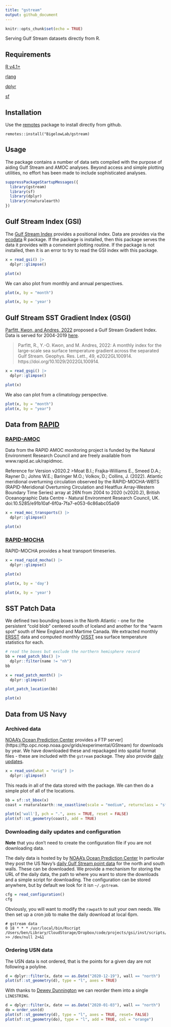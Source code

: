 ```yaml
---
title: "gstream"
output: github_document
---
```


```r
knitr::opts_chunk$set(echo = TRUE)
```

Serving Gulf Stream datasets directly from R.

## Requirements

[R v4.1+](https://www.r-project.org/)

[rlang](https://CRAN.R-project.org/package=rlang)

[dplyr](https://CRAN.R-project.org/package=dplyr)

[sf](https://CRAN.R-project.org/package=sf)


## Installation

Use the [remotes](https://CRAN.R-project.org/package=remotes) package to install directly from github.

```         
remotes::install("BigelowLab/gstream)
```

## Usage

The package contains a number of data sets compiled with the purpose of aiding Gulf Stream and AMOC analyses. Beyond access and simple plotting utilities, no effort has been made to include sophisticated analyses.

```r
suppressPackageStartupMessages({
  library(gstream)
  library(sf)
  library(dplyr)
  library(rnaturalearth)
})
```


## Gulf Stream Index (GSI)

The [Gulf Stream Index](https://en.wikipedia.org/wiki/Latitude_of_the_Gulf_Stream_and_the_Gulf_Stream_north_wall_index) provides a positional index. Data are provides via the [ecodata](https://noaa-edab.github.io/ecodata/) R package. If the package is installed, then this package serves the data it provides with a convneient plotting routine.  If the package is not installed, then it is an error to try to read the GSI index with this package.


```r
x = read_gsi() |>
  dplyr::glimpse()
```

```r
plot(x)
```

We can also plot from monthly and annual perspectives.

```r
plot(x, by = "month")
```

```r
plot(x, by = 'year')
```


## Gulf Stream SST Gradient Index (GSGI)

[Parfitt, Kwon, and Andres, 2022](https://agupubs.onlinelibrary.wiley.com/doi/10.1029/2022GL100914) proposed a Gulf Stream Gradient Index.  Data is served for 2004-2019 [here](https://www2.whoi.edu/staff/ykwon/data/).

> Parfitt, R., Y.-O. Kwon, and M. Andres, 2022: A monthly index for the large-scale sea surface temperature gradient across the separated Gulf Stream. Geophys. Res. Lett., 49, e2022GL100914. https://doi.org/10.1029/2022GL100914.

```r
x = read_gsgi() |>
  dplyr::glimpse()
```

```r
plot(x)
```

We also can plot from a climatology perspective.

```r
plot(x, by = "month")
plot(x, by = "year")
```

## Data from [RAPID](https://rapid.ac.uk)


### [RAPID-AMOC](https://rapid.ac.uk/rapidmoc)

Data from the RAPID AMOC monitoring project is funded by the Natural Environment Research Council and are freely available from www.rapid.ac.uk/rapidmoc.

Reference for Version v2020.2
>Moat B.I.; Frajka-Williams E., Smeed D.A.; Rayner D.; Johns W.E.; Baringer M.O.; Volkov, D.; Collins, J. (2022). Atlantic meridional overturning circulation observed by the RAPID-MOCHA-WBTS (RAPID-Meridional Overturning Circulation and Heatflux Array-Western Boundary Time Series) array at 26N from 2004 to 2020 (v2020.2), British Oceanographic Data Centre - Natural Environment Research Council, UK. doi:10.5285/e91b10af-6f0a-7fa7-e053-6c86abc05a09 

```r
x = read_moc_transports() |>
  dplyr::glimpse()
```

```r
plot(x)
```

### [RAPID-MOCHA](https://mocha.earth.miami.edu/mocha/data/index.html)

RAPID-MOCHA provides a heat transport timeseries.

```r
x = read_rapid_mocha() |>
  dplyr::glimpse()
```

```r
plot(x)
```

```r
plot(x, by = 'day')
```

```r
plot(x, by = 'year')
```

## SST Patch Data

We defined two bounding boxes in the North Atlantic - one for the persistent "cold blob" centered south of Iceland and another for the "warm spot" south of New England and Martime Canada.  We extracted monthly [ERSST](https://www.ncei.noaa.gov/products/extended-reconstructed-sst) data and computed monthly [OISST](https://www.ncei.noaa.gov/products/optimum-interpolation-sst) sea surface temperature statistics for each.

```r
# read the boxes but exclude the northern hemisphere record
bb = read_patch_bbs() |>
  dplyr::filter(name != "nh")
bb
```
```r
x = read_patch_month() |>
  dplyr::glimpse()
```

```r
plot_patch_location(bb)
```

```r
plot(x)
```

## Data from US Navy

### Archived data

[NOAA's Ocean Prediction Center](https://ocean.weather.gov/) provides a FTP server](https://ftp.opc.ncep.noaa.gov/grids/experimental/GStream) for downloads by year.  We have downloaded these and repackaged into spatial format files - these are included with the `gstream` package. They also provide [daily updates](https://ocean.weather.gov/gulf_stream_latest.txt).

```r
x = read_usn(what = "orig") |>
  dplyr::glimpse()
```

This reads in all of the data stored with the package. We can then do a simple plot of all of the locations.

```r
bb = sf::st_bbox(x)
coast = rnaturalearth::ne_coastline(scale = "medium", returnclass = "sf")

plot(x['wall'], pch = ".", axes = TRUE, reset = FALSE)
plot(sf::st_geometry(coast), add = TRUE)
```

### Downloading daily updates and configuration

**Note** that you don't need to create the configuration file if you are not downloading data.

The daily data is hosted by by [NOAA's Ocean Prediction Center](https://ocean.weather.gov/) In particular they post the US Navy's [daily Gulf Stream point data](https://ocean.weather.gov/gulf_stream_latest.txt) for the north and south walls. These can be downloaded.  We provide a mechanism for storing the URL of the daily data, the path to where you want to store the downloads and a simple script for downloading.  The configuration can be stored anywhere, but by default we look for it isn `~/.gstream`.


```r
cfg = read_configuration()
cfg
```

Obviously, you will want to modify the `rawpath` to suit your own needs. We then set up a cron job to make the daily download at local 6pm.

```
# gstream data
0 18 * * * /usr/local/bin/Rscript /Users/ben/Library/CloudStorage/Dropbox/code/projects/gsi/inst/scripts/usn_daily_download.R >> /dev/null 2>&1
```


### Ordering USN data

The USN data is not ordered, that is the points for a given day are not following a polyline. 

```r
d = dplyr::filter(x, date == as.Date("2020-12-19"), wall == "north")
plot(sf::st_geometry(d), type = "l", axes = TRUE)
```

With thanks to [Dewey Dunnington](https://gist.github.com/paleolimbot/0be47836de5008f308959923dac02c5b#gistcomment-5079768) we can reorder them into a single `LINESTRING`.

```r
d = dplyr::filter(x, date == as.Date("2020-01-03"), wall == "north")
do = order_usn(d)
plot(sf::st_geometry(d), type = "l", axes = TRUE, reset= FALSE)
plot(sf::st_geometry(do), type = "l", add = TRUE, col = "orange")
```


